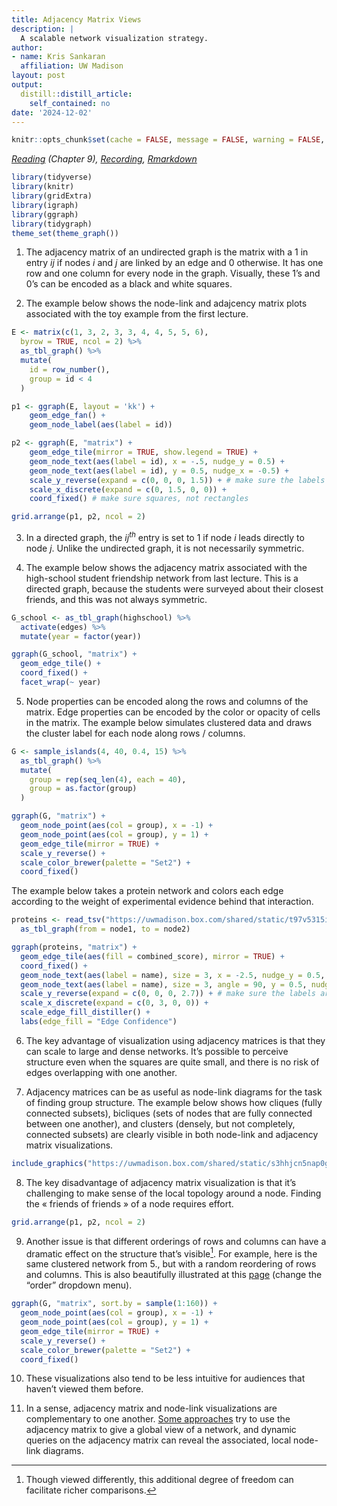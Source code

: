 ```yaml
---
title: Adjacency Matrix Views
description: |
  A scalable network visualization strategy.
author:
- name: Kris Sankaran
  affiliation: UW Madison
layout: post
output:
  distill::distill_article:
    self_contained: no
date: '2024-12-02'
---
```


```r
knitr::opts_chunk$set(cache = FALSE, message = FALSE, warning = FALSE, echo = TRUE)
```

_[Reading](https://search.library.wisc.edu/catalog/9911196629502121) (Chapter 9), [Recording](https://mediaspace.wisc.edu/media/Week%208%20%5B3%5D%20Adjacency%20Matrix%20Views/1_awa2aoj0), [Rmarkdown](https://github.com/krisrs1128/stat436_notes/blob/main/notes/2024-12-27-week08-03.Rmd)_

```r
library(tidyverse)
library(knitr)
library(gridExtra)
library(igraph)
library(ggraph)
library(tidygraph)
theme_set(theme_graph())
```

1. The adjacency matrix of an undirected graph is the matrix with a 1 in entry
$ij$ if nodes $i$ and $j$ are linked by an edge and 0 otherwise. It has one row
and one column for every node in the graph. Visually, these 1’s and 0’s can be
encoded as a black and white squares.

2. The example below shows the node-link and adajcency matrix plots associated
with the toy example from the first lecture.

```r
E <- matrix(c(1, 3, 2, 3, 3, 4, 4, 5, 5, 6),
  byrow = TRUE, ncol = 2) %>%
  as_tbl_graph() %>%
  mutate(
    id = row_number(),
    group = id < 4
  ) 

p1 <- ggraph(E, layout = 'kk') + 
    geom_edge_fan() +
    geom_node_label(aes(label = id))

p2 <- ggraph(E, "matrix") +
    geom_edge_tile(mirror = TRUE, show.legend = TRUE) +
    geom_node_text(aes(label = id), x = -.5, nudge_y = 0.5) +
    geom_node_text(aes(label = id), y = 0.5, nudge_x = -0.5) +
    scale_y_reverse(expand = c(0, 0, 0, 1.5)) + # make sure the labels aren't hidden
    scale_x_discrete(expand = c(0, 1.5, 0, 0)) +
    coord_fixed() # make sure squares, not rectangles

grid.arrange(p1, p2, ncol = 2)
```
3. In a directed graph, the $ij^{th}$ entry is set to 1 if node $i$ leads
directly to node $j$. Unlike the undirected graph, it is not necessarily
symmetric.

4. The example below shows the adjacency matrix associated with the high-school
student friendship network from last lecture. This is a directed graph, because
the students were surveyed about their closest friends, and this was not always
symmetric.

```r
G_school <- as_tbl_graph(highschool) %>%
  activate(edges) %>%
  mutate(year = factor(year))

ggraph(G_school, "matrix") +
  geom_edge_tile() +
  coord_fixed() +
  facet_wrap(~ year)
```

5. Node properties can be encoded along the rows and columns of the matrix. Edge
properties can be encoded by the color or opacity of cells in the matrix. The
example below simulates clustered data and draws the cluster label for each node
along rows / columns.

```r
G <- sample_islands(4, 40, 0.4, 15) %>%
  as_tbl_graph() %>%
  mutate(
    group = rep(seq_len(4), each = 40),
    group = as.factor(group)
  )

ggraph(G, "matrix") +
  geom_node_point(aes(col = group), x = -1) +
  geom_node_point(aes(col = group), y = 1) +
  geom_edge_tile(mirror = TRUE) +
  scale_y_reverse() +
  scale_color_brewer(palette = "Set2") +
  coord_fixed()
```
The example below takes a protein network and colors each edge according to the
weight of experimental evidence behind that interaction.

```r
proteins <- read_tsv("https://uwmadison.box.com/shared/static/t97v5315isog0wr3idwf5z067h4j9o7m.tsv") %>%
  as_tbl_graph(from = node1, to = node2)

ggraph(proteins, "matrix") +
  geom_edge_tile(aes(fill = combined_score), mirror = TRUE) +
  coord_fixed() +
  geom_node_text(aes(label = name), size = 3, x = -2.5, nudge_y = 0.5, hjust = 0) +
  geom_node_text(aes(label = name), size = 3, angle = 90, y = 0.5, nudge_x = -0.5, hjust = 0) +
  scale_y_reverse(expand = c(0, 0, 0, 2.7)) + # make sure the labels aren't hidden
  scale_x_discrete(expand = c(0, 3, 0, 0)) +
  scale_edge_fill_distiller() +
  labs(edge_fill = "Edge Confidence")
```
6. The key advantage of visualization using adjacency matrices is that they can
scale to large and dense networks. It’s possible to perceive structure even when
the squares are quite small, and there is no risk of edges overlapping with one
another.

7. Adjacency matrices can be as useful as node-link diagrams for the task of
finding group structure. The example below shows how cliques (fully connected
subsets), bicliques (sets of nodes that are fully connected between one
another), and clusters (densely, but not completely, connected subsets) are
clearly visible in both node-link and adjacency matrix visualizations.

```r
include_graphics("https://uwmadison.box.com/shared/static/s3hhjcn5nap0gsgaykfv6gbhleqpclnv.png")
```

8. The key disadvantage of adjacency matrix visualization is that it’s
challenging to make sense of the local topology around a node. Finding the
« friends of friends » of a node requires effort.

```r
grid.arrange(p1, p2, ncol = 2)
```
9. Another issue is that different orderings of rows and columns can have a
dramatic effect on the structure that’s visible^[Though viewed differently, this
additional degree of freedom can facilitate richer comparisons.]. For example,
here is the same clustered network from 5., but with a random reordering of rows
and columns. This is also beautifully illustrated at this
[page](https://bost.ocks.org/mike/miserables/) (change the "order" dropdown
menu).

```r
ggraph(G, "matrix", sort.by = sample(1:160)) +
  geom_node_point(aes(col = group), x = -1) +
  geom_node_point(aes(col = group), y = 1) +
  geom_edge_tile(mirror = TRUE) +
  scale_y_reverse() +
  scale_color_brewer(palette = "Set2") +
  coord_fixed()
```

10. These visualizations also tend to be less intuitive for audiences that
haven’t viewed them before.

11. In a sense, adjacency matrix and node-link visualizations are complementary
to one another. [Some
approaches](https://www.microsoft.com/en-us/research/publication/matrixexplorer-dual-representation-system-explore-social-networks/)
try to use the adjacency matrix to give a global view of a network, and dynamic
queries on the adjacency matrix can reveal the
associated, local node-link diagrams.
